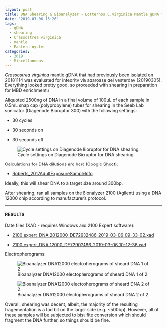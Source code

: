 ```yaml
---
layout: post
title: DNA Shearing & Bioanalyzer - Lotterhos C.virginica Mantle gDNA from 2018114
date: '2019-03-06 15:26'
tags:
  - gDNA
  - shearing
  - Crassostrea virginica
  - mantle
  - Eastern oyster
categories:
  - 2019
  - Miscellaneous
---
```

_Crassostrea virginica_ mantle gDNA that had previously been [isolated on 20181114](https://robertslab.github.io/sams-notebook/posts/2018/2018-11-14-DNA-Isolation-and-Quantification-Lotterhos-C.virginica-Mantle-DNA.html) was evaluated for integrity via agaroase gel [yesterday (20190305)](https://robertslab.github.io/sams-notebook/2019/03/05/Agarose-Gel-Lotterhos-C.virginica-Mantle-DNA-from-20181114.html). Everything looked pretty good, so proceeded with shearing in preparation for MBD enrichment./

Aliquoted 2500ng of DNA in a final volume of 100uL of each sample in 0.5mL snap cap (polypropylene) tubes for shearing in the Seeb Lab sonicator (Diagenode Bioruptor 300) with the following settings:

- 30 cycles

- 30 seconds on

- 30 seconds off

![Cycle settings on Diagenode Bioruptor for DNA shearing](https://github.com/RobertsLab/sams-notebook/blob/master/images/20190306_bioruptor_settings_DNA_shearing.jpg?raw=true)

Calculations for DNA dilutions are here (Google Sheet):

- [Roberts_2017AdultExposureSampleInfo](https://docs.google.com/spreadsheets/d/1cDLmp6jKf37gnPTwHDR07dNt-t3_jzGE2TC2afagouM/edit?usp=sharing)

Ideally, this will shear DNA to a target size around 300bp.

After shearing, ran all samples on the Bionalyzer 2100 (Agilent) using a DNA 12000 chip according to manufacturer's protocol.


---

#### RESULTS

Date files (XAD - requires Windows and 2100 Expert software):

- [2100 expert_DNA 2012000_DE72902486_2019-03-06_09-33-02.xad](http://owl.fish.washington.edu/Athaliana/20190306_virginica_bioanlyzer/2100%20expert_DNA%2012000_DE72902486_2019-03-06_09-33-02.xad)

- [2100 expert_DNA 12000_DE72902486_2019-03-06_10-12-36.xad](http://owl.fish.washington.edu/Athaliana/20190306_virginica_bioanlyzer/2100%20expert_DNA%2012000_DE72902486_2019-03-06_10-12-36.xad)

Electropherograms:

![Bioanalyzer DNA12000 electopherograms of sheard DNA 1 of 2](http://owl.fish.washington.edu/Athaliana/20190306_virginica_bioanlyzer/20190306_virginica_bioanalyzer_electropherogram_all-01.jpg)

![Bioanalyzer DNA12000 electopherograms of sheard DNA 2 of 2](http://owl.fish.washington.edu/Athaliana/20190306_virginica_bioanlyzer/20190306_virginica_bioanalyzer_electropherogram_all-02.jpg)


Overall, shearing was decent, albeit, the majority of the resulting fragementation is a tad bit on the larger side (e.g. ~500bp). However, all of these samples will be subjected to bisulfite conversion which should fragment the DNA further, so things should be fine.
